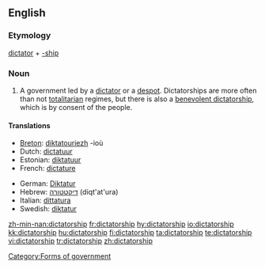 ==English==
===Etymology===
[[dictator]] + [[-ship]]

===Noun===
{{wikipedia}}
{{en-noun}}

# A government led by a [[dictator]] or a [[despot]].  Dictatorships are more often than not [[totalitarian]] regimes, but there is also a [[benevolent dictatorship]], which is by consent of the people.

====Translations====
{{trans-top|a government led by a dictator}}
* [[Breton]]: [[diktatouriezh]] {{f}} -ioù {{p}}
* Dutch: [[dictatuur]] {{f}}
* Estonian: [[diktatuur]]
* French: [[dictature]] {{f}}
{{trans-mid}}
* German: [[Diktatur]] {{f}}
* Hebrew: [[דיקטטורה]] (diqt'at'ura) {{f}}
* Italian: [[dittatura]] {{f}}
* Swedish: [[diktatur]] {{c}}
{{trans-bottom}}

[[Category:Forms of government]]

[[zh-min-nan:dictatorship]]
[[fr:dictatorship]]
[[hy:dictatorship]]
[[io:dictatorship]]
[[kk:dictatorship]]
[[hu:dictatorship]]
[[fi:dictatorship]]
[[ta:dictatorship]]
[[te:dictatorship]]
[[vi:dictatorship]]
[[tr:dictatorship]]
[[zh:dictatorship]]